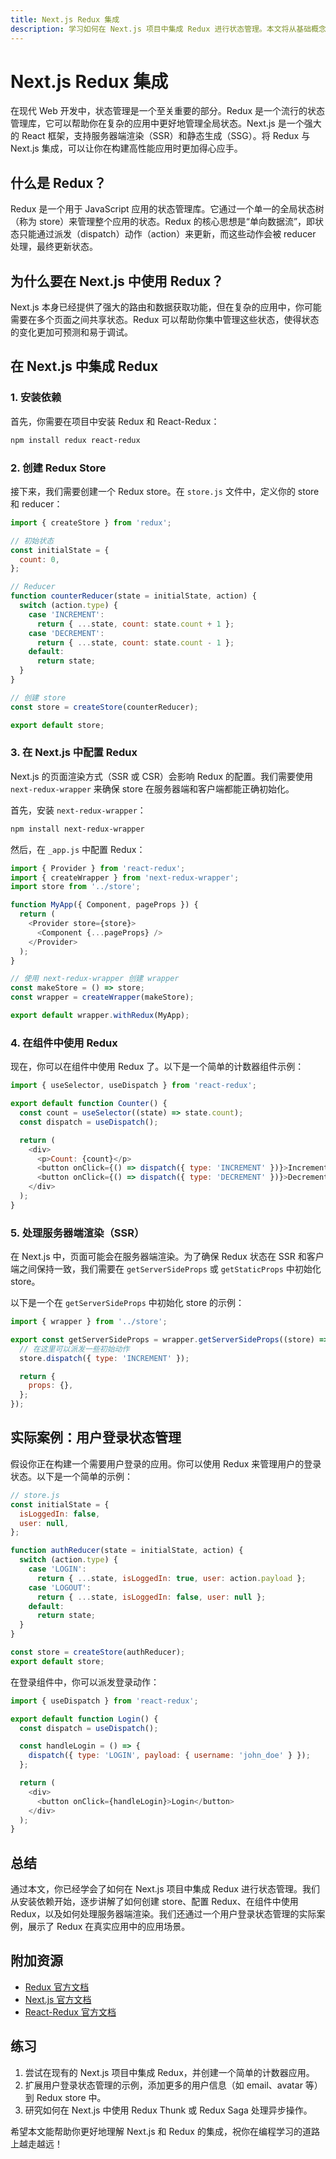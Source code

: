 ```yaml
---
title: Next.js Redux 集成
description: 学习如何在 Next.js 项目中集成 Redux 进行状态管理。本文将从基础概念讲起，逐步引导你完成 Redux 的配置和使用，并提供实际案例帮助你理解。
---
```


# Next.js Redux 集成

在现代 Web 开发中，状态管理是一个至关重要的部分。Redux 是一个流行的状态管理库，它可以帮助你在复杂的应用中更好地管理全局状态。Next.js 是一个强大的 React 框架，支持服务器端渲染（SSR）和静态生成（SSG）。将 Redux 与 Next.js 集成，可以让你在构建高性能应用时更加得心应手。

## 什么是 Redux？

Redux 是一个用于 JavaScript 应用的状态管理库。它通过一个单一的全局状态树（称为 store）来管理整个应用的状态。Redux 的核心思想是“单向数据流”，即状态只能通过派发（dispatch）动作（action）来更新，而这些动作会被 reducer 处理，最终更新状态。

## 为什么要在 Next.js 中使用 Redux？

Next.js 本身已经提供了强大的路由和数据获取功能，但在复杂的应用中，你可能需要在多个页面之间共享状态。Redux 可以帮助你集中管理这些状态，使得状态的变化更加可预测和易于调试。

## 在 Next.js 中集成 Redux

### 1. 安装依赖

首先，你需要在项目中安装 Redux 和 React-Redux：

```bash
npm install redux react-redux
```

### 2. 创建 Redux Store

接下来，我们需要创建一个 Redux store。在 `store.js` 文件中，定义你的 store 和 reducer：

```javascript
import { createStore } from 'redux';

// 初始状态
const initialState = {
  count: 0,
};

// Reducer
function counterReducer(state = initialState, action) {
  switch (action.type) {
    case 'INCREMENT':
      return { ...state, count: state.count + 1 };
    case 'DECREMENT':
      return { ...state, count: state.count - 1 };
    default:
      return state;
  }
}

// 创建 store
const store = createStore(counterReducer);

export default store;
```

### 3. 在 Next.js 中配置 Redux

Next.js 的页面渲染方式（SSR 或 CSR）会影响 Redux 的配置。我们需要使用 `next-redux-wrapper` 来确保 store 在服务器端和客户端都能正确初始化。

首先，安装 `next-redux-wrapper`：

```bash
npm install next-redux-wrapper
```

然后，在 `_app.js` 中配置 Redux：

```javascript
import { Provider } from 'react-redux';
import { createWrapper } from 'next-redux-wrapper';
import store from '../store';

function MyApp({ Component, pageProps }) {
  return (
    <Provider store={store}>
      <Component {...pageProps} />
    </Provider>
  );
}

// 使用 next-redux-wrapper 创建 wrapper
const makeStore = () => store;
const wrapper = createWrapper(makeStore);

export default wrapper.withRedux(MyApp);
```

### 4. 在组件中使用 Redux

现在，你可以在组件中使用 Redux 了。以下是一个简单的计数器组件示例：

```javascript
import { useSelector, useDispatch } from 'react-redux';

export default function Counter() {
  const count = useSelector((state) => state.count);
  const dispatch = useDispatch();

  return (
    <div>
      <p>Count: {count}</p>
      <button onClick={() => dispatch({ type: 'INCREMENT' })}>Increment</button>
      <button onClick={() => dispatch({ type: 'DECREMENT' })}>Decrement</button>
    </div>
  );
}
```

### 5. 处理服务器端渲染（SSR）

在 Next.js 中，页面可能会在服务器端渲染。为了确保 Redux 状态在 SSR 和客户端之间保持一致，我们需要在 `getServerSideProps` 或 `getStaticProps` 中初始化 store。

以下是一个在 `getServerSideProps` 中初始化 store 的示例：

```javascript
import { wrapper } from '../store';

export const getServerSideProps = wrapper.getServerSideProps((store) => async () => {
  // 在这里可以派发一些初始动作
  store.dispatch({ type: 'INCREMENT' });

  return {
    props: {},
  };
});
```

## 实际案例：用户登录状态管理

假设你正在构建一个需要用户登录的应用。你可以使用 Redux 来管理用户的登录状态。以下是一个简单的示例：

```javascript
// store.js
const initialState = {
  isLoggedIn: false,
  user: null,
};

function authReducer(state = initialState, action) {
  switch (action.type) {
    case 'LOGIN':
      return { ...state, isLoggedIn: true, user: action.payload };
    case 'LOGOUT':
      return { ...state, isLoggedIn: false, user: null };
    default:
      return state;
  }
}

const store = createStore(authReducer);
export default store;
```

在登录组件中，你可以派发登录动作：

```javascript
import { useDispatch } from 'react-redux';

export default function Login() {
  const dispatch = useDispatch();

  const handleLogin = () => {
    dispatch({ type: 'LOGIN', payload: { username: 'john_doe' } });
  };

  return (
    <div>
      <button onClick={handleLogin}>Login</button>
    </div>
  );
}
```

## 总结

通过本文，你已经学会了如何在 Next.js 项目中集成 Redux 进行状态管理。我们从安装依赖开始，逐步讲解了如何创建 store、配置 Redux、在组件中使用 Redux，以及如何处理服务器端渲染。我们还通过一个用户登录状态管理的实际案例，展示了 Redux 在真实应用中的应用场景。

## 附加资源

- [Redux 官方文档](https://redux.js.org/)
- [Next.js 官方文档](https://nextjs.org/docs)
- [React-Redux 官方文档](https://react-redux.js.org/)

## 练习

1. 尝试在现有的 Next.js 项目中集成 Redux，并创建一个简单的计数器应用。
2. 扩展用户登录状态管理的示例，添加更多的用户信息（如 email、avatar 等）到 Redux store 中。
3. 研究如何在 Next.js 中使用 Redux Thunk 或 Redux Saga 处理异步操作。

希望本文能帮助你更好地理解 Next.js 和 Redux 的集成，祝你在编程学习的道路上越走越远！